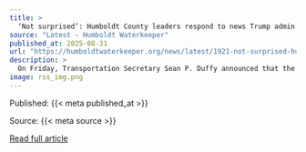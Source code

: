 ```yaml
---
title: >
  ‘Not surprised’: Humboldt County leaders respond to news Trump admin killed offshore wind money
source: "Latest - Humboldt Waterkeeper"
published_at: 2025-08-31
url: "https://humboldtwaterkeeper.org/news/latest/1921-not-surprised-humboldt-county-leaders-respond-to-news-trump-admin-killed-offshore-wind-money"
description: >
  On Friday, Transportation Secretary Sean P. Duffy announced that the Department of Transportation has withdrawn or terminated $679 million for 12 offshore wind projects currently in various stages of development, essentially scuttling the promise of many in-development offshore wind projects in the U.S. in the near term.Those funds include $426.7 million for the Humboldt Bay Offshore Wind Heavy Lift Terminal (an INFRA grant that would essentially pay for the construction and completion of the project) and $8.6 million for the Redwood Marine Terminal Project planning.Humboldt Bay Harbor, Recreation and Conservation District Commissioner Greg Dale told the Times-Standard that the district would continue to work toward its project goals, hoping to fund the final construction phase of the project at a later date. He said that news of the withdrawal of funds had been disappointing but not altogether unexpected.“It’s kind of a bummer, but I’m not surprised after all the rhetoric we’ve heard over the last six, eight, 10 months,” Dale said.Dale said that the shift in policy away from offshore wind, a potential growth industry that could bolster local, state and nationwide manufacturing jobs, seems misguided and that, had the U.S. invested in solar manufacturing at a similar juncture 10 years ago, the nation would be manufacturing solar panels rather than importing them.“We believe in the project. We believe in the industry, and we want to see the industry thrive, so our goal would be to continue on as best we could,” Dale said. “We’d like to get the project permitted and through all the process, and then when it comes time that we could actually build the project (Dale noted that that phase is likely a decade away “at minimum”), we will cross that bridge when the time comes …“These are large infrastructure projects. We build lots of large infrastructure projects like offshore oil rigs in America. We can do that here, and it would be a boon for the whole West Coast, not just Humboldt Bay and not just California. It would be a boon for every port on the West Coast, small and large. So I think it’s a good utilization of our resources.”Keep Reading
image: rss_img.png
---
```



  Published: {{< meta published_at >}}
  

  Source: {{< meta source >}}
  

  [Read full article]({{< meta url >}}){target='blank'}
  

